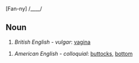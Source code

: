 [Fan-ny] /____/

==Noun==

# ''British English - vulgar'': [[vagina]]

# ''American English - colloquial'': [[buttocks]], [[bottom]]